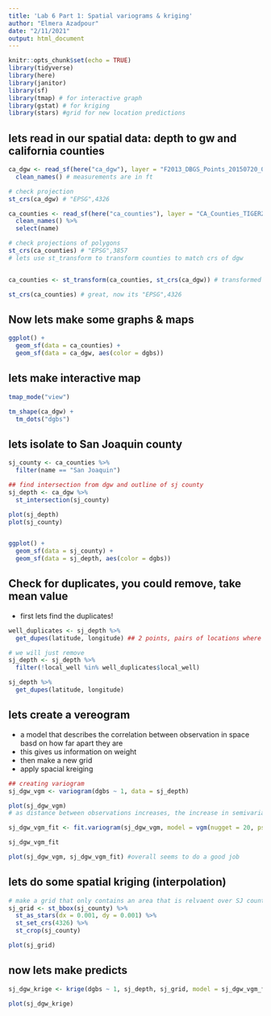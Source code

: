 ```yaml
---
title: 'Lab 6 Part 1: Spatial variograms & kriging'
author: "Elmera Azadpour"
date: "2/11/2021"
output: html_document
---
```


```r
knitr::opts_chunk$set(echo = TRUE)
library(tidyverse)
library(here)
library(janitor)
library(sf)
library(tmap) # for interactive graph
library(gstat) # for kriging
library(stars) #grid for new location predictions
```

## lets read in our spatial data: depth to gw and california counties
```r
ca_dgw <- read_sf(here("ca_dgw"), layer = "F2013_DBGS_Points_20150720_093252") %>%  
  clean_names() # measurements are in ft

# check projection
st_crs(ca_dgw) # "EPSG",4326

ca_counties <- read_sf(here("ca_counties"), layer = "CA_Counties_TIGER2016") %>% 
  clean_names() %>% 
  select(name)

# check projections of polygons
st_crs(ca_counties) # "EPSG",3857
# lets use st_transform to transform counties to match crs of dgw


ca_counties <- st_transform(ca_counties, st_crs(ca_dgw)) # transformed

st_crs(ca_counties) # great, now its "EPSG",4326 
```

## Now lets make some graphs & maps
```r
ggplot() +
  geom_sf(data = ca_counties) +
  geom_sf(data = ca_dgw, aes(color = dgbs))
```

## lets make interactive map
```r
tmap_mode("view")

tm_shape(ca_dgw) + 
  tm_dots("dgbs")

```

## lets isolate to San Joaquin county
```r
sj_county <- ca_counties %>% 
  filter(name == "San Joaquin")

## find intersection from dgw and outline of sj county
sj_depth <- ca_dgw %>% 
  st_intersection(sj_county)

plot(sj_depth)
plot(sj_county)


ggplot() +
  geom_sf(data = sj_county) +
  geom_sf(data = sj_depth, aes(color = dgbs))
```

## Check for duplicates, you could remove, take mean value
- first lets find the duplicates! 
```r
well_duplicates <- sj_depth %>% 
  get_dupes(latitude, longitude) ## 2 points, pairs of locations where there is duplicates

# we will just remove
sj_depth <- sj_depth %>% 
  filter(!local_well %in% well_duplicates$local_well)

sj_depth %>% 
  get_dupes(latitude, longitude)
```

## lets create a vereogram
- a model that describes the correlation between observation in space basd on how far apart they are
- this gives us information on weight
- then make a new grid
- apply spacial kreiging 
```r
## creating variogram
sj_dgw_vgm <- variogram(dgbs ~ 1, data = sj_depth)

plot(sj_dgw_vgm) 
# as distance between observations increases, the increase in semivariance (aka there is a decrease in the correlation between values of those observations) 

sj_dgw_vgm_fit <- fit.variogram(sj_dgw_vgm, model = vgm(nugget = 20, psill = 3000, range = 30, model = "Gau"))

sj_dgw_vgm_fit

plot(sj_dgw_vgm, sj_dgw_vgm_fit) #overall seems to do a good job

```
## lets do some spatial kriging (interpolation)
```r
# make a grid that only contains an area that is relvaent over SJ county 
sj_grid <- st_bbox(sj_county) %>% 
  st_as_stars(dx = 0.001, dy = 0.001) %>% 
  st_set_crs(4326) %>% 
  st_crop(sj_county)

plot(sj_grid)
```
## now lets make predicts 
```r
sj_dgw_krige <- krige(dgbs ~ 1, sj_depth, sj_grid, model = sj_dgw_vgm_fit)

plot(sj_dgw_krige)
```

